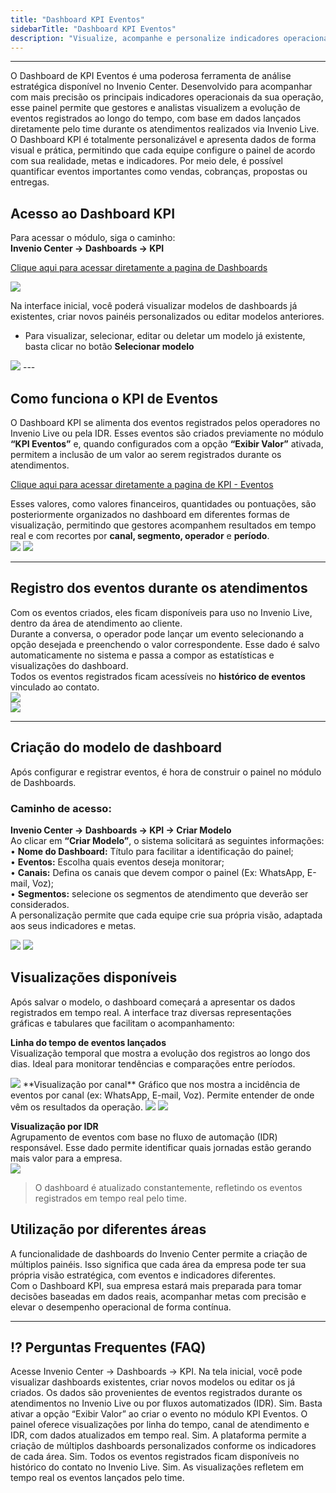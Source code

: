 ```yaml
---
title: "Dashboard KPI Eventos"
sidebarTitle: "Dashboard KPI Eventos"
description: "Visualize, acompanhe e personalize indicadores operacionais com o Dashboard KPI Eventos do Invenio Center, baseado nos eventos registrados durante os atendimentos."
---
```

---

O Dashboard de KPI Eventos é uma poderosa ferramenta de análise estratégica disponível no Invenio Center. Desenvolvido para
acompanhar com mais precisão os principais indicadores operacionais da sua operação, esse painel permite que gestores e analistas visualizem a evolução de eventos 
registrados ao longo do tempo, com base em dados lançados diretamente pelo time durante os atendimentos realizados via Invenio Live.  
O Dashboard KPI é totalmente personalizável e apresenta dados de forma visual e prática, permitindo que cada equipe configure o painel de acordo com sua realidade, metas e indicadores. Por meio dele, é possível quantificar eventos importantes como vendas, cobranças, propostas ou entregas.

## Acesso ao Dashboard KPI

Para acessar o módulo, siga o caminho:  
**Invenio Center → Dashboards → KPI**

[Clique aqui para acessar diretamente a pagina de Dashboards](https://inveniocenter.robbu.global/painel/dashboards)
 
<img src="https://robbublob.blob.core.windows.net/docs/invenio-center/DashBoardKPI/DashKPI1.png" />

Na interface inicial, você poderá visualizar modelos de dashboards já existentes, criar novos painéis personalizados ou editar modelos anteriores.
- Para visualizar, selecionar, editar ou deletar um modelo já existente, basta clicar no botão **Selecionar modelo**
<img src="https://robbublob.blob.core.windows.net/docs/invenio-center/DashBoardKPI/DashKPI1.1.png" />
---

## Como funciona o KPI de Eventos

O Dashboard KPI se alimenta dos eventos registrados pelos operadores no Invenio Live ou pela IDR. Esses eventos são criados previamente no módulo **“KPI Eventos”** e, quando configurados com a opção **“Exibir Valor”** ativada, permitem a inclusão de um valor ao serem registrados 
durante os atendimentos.  

[Clique aqui para acessar diretamente a pagina de KPI - Eventos](https://inveniocenter.robbu.global/painel/eventos)

Esses valores, como valores financeiros, quantidades ou pontuações, são posteriormente organizados no dashboard em diferentes formas de visualização,
permitindo que gestores acompanhem resultados em tempo real e com recortes por **canal, segmento, operador** e **período**.  
<img src="https://robbublob.blob.core.windows.net/docs/invenio-center/DashBoardKPI/DashKPI2.png" />
<img src="https://robbublob.blob.core.windows.net/docs/invenio-center/DashBoardKPI/DashKPI3.png" />

---

## Registro dos eventos durante os atendimentos

Com os eventos criados, eles ficam disponíveis para uso no Invenio Live, dentro da área de atendimento ao cliente.  
Durante a conversa, o operador pode lançar um evento selecionando a opção desejada e preenchendo o valor correspondente. Esse dado é salvo automaticamente no sistema e passa a
compor as estatísticas e visualizações do dashboard.  
Todos os eventos registrados ficam acessíveis no **histórico de eventos** vinculado ao contato.  
<img src="https://robbublob.blob.core.windows.net/docs/invenio-center/DashBoardKPI/DashKPI4.png" />  
<img src="https://robbublob.blob.core.windows.net/docs/invenio-center/DashBoardKPI/DashKPI5.png" />

---

## Criação do modelo de dashboard

Após configurar e registrar eventos, é hora de construir o painel no módulo de Dashboards.

### Caminho de acesso:

**Invenio Center → Dashboards → KPI → Criar Modelo**  
Ao clicar em **“Criar Modelo”**, o sistema solicitará as seguintes informações:  
• **Nome do Dashboard:** Título para facilitar a identificação do painel;  
• **Eventos:** Escolha quais eventos deseja monitorar;  
• **Canais:** Defina os canais que devem compor o painel (Ex: WhatsApp, E-mail, Voz);  
• **Segmentos:** selecione os segmentos de atendimento que deverão ser considerados.  
A personalização permite que cada equipe crie sua própria visão, adaptada aos seus indicadores e metas.

<img src="https://robbublob.blob.core.windows.net/docs/invenio-center/DashBoardKPI/DshKPI6.png" />
<img src="https://robbublob.blob.core.windows.net/docs/invenio-center/DashBoardKPI/DashKPI7.png" />

## Visualizações disponíveis

Após salvar o modelo, o dashboard começará a apresentar os dados registrados em tempo real. A interface traz diversas
representações gráficas e tabulares que facilitam o acompanhamento:

**Linha do tempo de eventos lançados**  
Visualização temporal que mostra a evolução dos registros ao longo dos dias. Ideal para monitorar tendências e comparações entre
períodos.

<img src="https://robbublob.blob.core.windows.net/docs/invenio-center/DashBoardKPI/DshKPI8.png" />
**Visualização por canal**  
Gráfico que nos mostra a incidência de eventos por canal (ex: WhatsApp, E-mail, Voz). Permite entender de onde vêm os resultados da operação.  
<img src="https://robbublob.blob.core.windows.net/docs/invenio-center/DashBoardKPI/DashKPI9.5.png" />
<img src="https://robbublob.blob.core.windows.net/docs/invenio-center/DashBoardKPI/DashKPI9.3.png" />


**Visualização por IDR**  
Agrupamento de eventos com base no fluxo de automação (IDR) responsável. Esse dado permite identificar quais jornadas estão gerando mais valor para a empresa.  
<img src="https://robbublob.blob.core.windows.net/docs/invenio-center/DashBoardKPI/DashKPI9.4.png" />

> O dashboard é atualizado constantemente, refletindo os eventos registrados em tempo real pelo time.
## Utilização por diferentes áreas

A funcionalidade de dashboards do Invenio Center permite a criação de múltiplos painéis. Isso significa que cada área da empresa pode ter sua própria visão estratégica, com eventos e indicadores diferentes.  
Com o Dashboard KPI, sua empresa estará mais preparada para tomar decisões baseadas em dados reais, acompanhar metas com precisão e elevar o desempenho operacional de forma contínua.


---

## ⁉️ Perguntas Frequentes (FAQ)

<AccordionGroup>
  <Accordion title="Como posso acessar o Dashboard KPI?">
    Acesse Invenio Center → Dashboards → KPI. Na tela inicial, você pode visualizar dashboards existentes, criar novos modelos ou editar os já criados.
  </Accordion>
  <Accordion title="O que alimenta os dados do Dashboard KPI?">
    Os dados são provenientes de eventos registrados durante os atendimentos no Invenio Live ou por fluxos automatizados (IDR).
  </Accordion>
  <Accordion title="É possível registrar valores numéricos nos eventos?">
    Sim. Basta ativar a opção “Exibir Valor” ao criar o evento no módulo KPI Eventos.
  </Accordion>
  <Accordion title="Quais tipos de visualização o dashboard oferece?">
    O painel oferece visualizações por linha do tempo, canal de atendimento e IDR, com dados atualizados em tempo real.
  </Accordion>
  <Accordion title="Cada área da empresa pode ter um painel diferente?">
    Sim. A plataforma permite a criação de múltiplos dashboards personalizados conforme os indicadores de cada área.
  </Accordion>
  <Accordion title="Os dados dos eventos ficam armazenados no histórico?">
    Sim. Todos os eventos registrados ficam disponíveis no histórico do contato no Invenio Live.
  </Accordion>
  <Accordion title="O Dashboard KPI é atualizado automaticamente?">
    Sim. As visualizações refletem em tempo real os eventos lançados pelo time.
  </Accordion>
</AccordionGroup>
